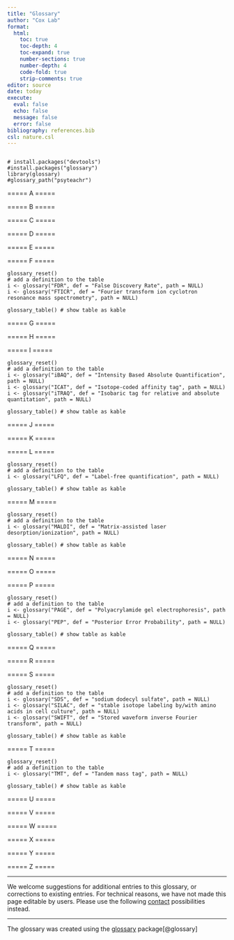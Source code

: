 ```yaml
---
title: "Glossary"
author: "Cox Lab"
format: 
  html:
    toc: true
    toc-depth: 4
    toc-expand: true
    number-sections: true
    number-depth: 4
    code-fold: true
    strip-comments: true
editor: source
date: today
execute:
  eval: false
  echo: false
  message: false
  error: false
bibliography: references.bib
csl: nature.csl
---
```


``` 

# install.packages("devtools")
#install.packages("glossary")
library(glossary)
#glossary_path("psyteachr")

```

===== A =====

===== B =====

===== C =====

===== D =====

===== E =====

===== F =====

``` 
glossary_reset()
# add a definition to the table
i <- glossary("FDR", def = "False Discovery Rate", path = NULL)
i <- glossary("FTICR", def = "Fourier transform ion cyclotron resonance mass spectrometry", path = NULL)

glossary_table() # show table as kable
```

===== G =====

===== H =====

===== I =====

``` 
glossary_reset()
# add a definition to the table
i <- glossary("iBAQ", def = "Intensity Based Absolute Quantification", path = NULL)
i <- glossary("ICAT", def = "Isotope-coded affinity tag", path = NULL)
i <- glossary("iTRAQ", def = "Isobaric tag for relative and absolute quantitation", path = NULL)

glossary_table() # show table as kable
```

===== J =====

===== K =====

===== L =====

``` 
glossary_reset()
# add a definition to the table
i <- glossary("LFQ", def = "Label-free quantification", path = NULL)

glossary_table() # show table as kable
```

===== M =====

``` 
glossary_reset()
# add a definition to the table
i <- glossary("MALDI", def = "Matrix-assisted laser desorption/ionization", path = NULL)

glossary_table() # show table as kable
```

===== N =====

===== O =====

===== P =====

``` 
glossary_reset()
# add a definition to the table
i <- glossary("PAGE", def = "Polyacrylamide gel electrophoresis", path = NULL)
i <- glossary("PEP", def = "Posterior Error Probability", path = NULL)

glossary_table() # show table as kable
```

===== Q =====

===== R =====

===== S =====

``` 
glossary_reset()
# add a definition to the table
i <- glossary("SDS", def = "sodium dodecyl sulfate", path = NULL)
i <- glossary("SILAC", def = "stable isotope labeling by/with amino acids in cell culture", path = NULL)
i <- glossary("SWIFT", def = "Stored waveform inverse Fourier transform", path = NULL)

glossary_table() # show table as kable
```

===== T =====

``` 
glossary_reset()
# add a definition to the table
i <- glossary("TMT", def = "Tandem mass tag", path = NULL)

glossary_table() # show table as kable
```

===== U =====

===== V =====

===== W =====

===== X =====

===== Y =====

===== Z =====

------------------------------------------------------------------------

We welcome suggestions for additional entries to this glossary, or corrections to existing entries.
For technical reasons, we have not made this page editable by users.
Please use the following [contact](contact.html) possibilities instead.

------------------------------------------------------------------------

The glossary was created using the [glossary](https://debruine.github.io/glossary/) package[@glossary]
